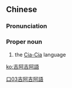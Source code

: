 {{also|吉阿吉阿语}}
==Chinese==
{{zh-forms|s=吉阿吉阿语|type=41}}

===Pronunciation===
{{zh-pron
|m=Jí'ā-Jí'āyǔ
|cat=pn
}}

===Proper noun===
{{zh-proper noun}}

# the [[Cia-Cia]] language

[[Category:zh:Languages|口03吉阿吉阿語]]

[[ko:吉阿吉阿語]]